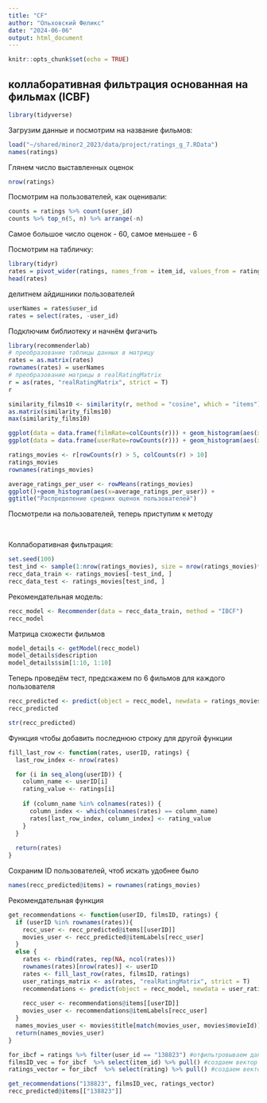 ```yaml
---
title: "CF"
author: "Ольховский Феликс"
date: "2024-06-06"
output: html_document
---
```


```r
knitr::opts_chunk$set(echo = TRUE)
```


## коллаборативная фильтрация основанная на фильмах (ICBF)

```r
library(tidyverse)
```

Загрузим данные и посмотрим на название фильмов:
```r
load("~/shared/minor2_2023/data/project/ratings_g_7.RData")
names(ratings)
```
Глянем число выставленных оценок
```r
nrow(ratings)
```


Посмотрим на пользователей, как оценивали:
```r
counts = ratings %>% count(user_id) 
counts %>% top_n(5, n) %>% arrange(-n)
```

Самое большое число оценок - 60, самое меньшее - 6


Посмотрим на табличку:
```r
library(tidyr)
rates = pivot_wider(ratings, names_from = item_id, values_from = rating)
head(rates)
```


делитнем айдишники пользователей
```r
userNames = rates$user_id
rates = select(rates, -user_id)
```


Подключим библиотеку и начнём фигачить
```r
library(recommenderlab)
# преобразование таблицы данных в матрицу
rates = as.matrix(rates)
rownames(rates) = userNames
# преобразование матрицы в realRatingMatrix
r = as(rates, "realRatingMatrix", strict = T)
r
```

```r
similarity_films10 <- similarity(r, method = "cosine", which = "items")
as.matrix(similarity_films10)
max(similarity_films10)
```


```r
ggplot(data = data.frame(filmRate=colCounts(r))) + geom_histogram(aes(x=filmRate))
ggplot(data = data.frame(userRate=rowCounts(r))) + geom_histogram(aes(x=userRate))
```



```r
ratings_movies <- r[rowCounts(r) > 5, colCounts(r) > 10] 
ratings_movies
rownames(ratings_movies)
```

```r
average_ratings_per_user <- rowMeans(ratings_movies)
ggplot()+geom_histogram(aes(x=average_ratings_per_user)) +
ggtitle("Распределение средних оценок пользователей")
```

Посмотрели на пользователей, теперь приступим к методу

\

Коллаборативная фильтрация:

```r
set.seed(100)
test_ind <- sample(1:nrow(ratings_movies), size = nrow(ratings_movies)*0.2)
recc_data_train <- ratings_movies[-test_ind, ]
recc_data_test <- ratings_movies[test_ind, ]
```


Рекомендательная модель:
```r
recc_model <- Recommender(data = recc_data_train, method = "IBCF")
recc_model
```


Матрица схожести фильмов
```r
model_details <- getModel(recc_model)
model_details$description
model_details$sim[1:10, 1:10]
```


Теперь проведём тест, предскажем по 6 фильмов для каждого пользователя
```r
recc_predicted <- predict(object = recc_model, newdata = ratings_movies, n = 6)
recc_predicted
```

```r
str(recc_predicted)
```

Функция чтобы добавить последнюю строку для другой функции
```r
fill_last_row <- function(rates, userID, ratings) {
  last_row_index <- nrow(rates)

  for (i in seq_along(userID)) {
    column_name <- userID[i]
    rating_value <- ratings[i]
    
    if (column_name %in% colnames(rates)) {
      column_index <- which(colnames(rates) == column_name)
      rates[last_row_index, column_index] <- rating_value
    }
  }
  
  return(rates)
}
```     

Сохраним ID пользователей, чтоб искать удобнее было
```r
names(recc_predicted@items) = rownames(ratings_movies)
```

Рекомендательная функция
```r
get_recommendations <- function(userID, filmsID, ratings) {
  if (userID %in% rownames(rates)){
    recc_user <- recc_predicted@items[[userID]]
    movies_user <- recc_predicted@itemLabels[recc_user]
  }
  else {
    rates <- rbind(rates, rep(NA, ncol(rates)))
    rownames(rates)[nrow(rates)] <- userID
    rates <- fill_last_row(rates, filmsID, ratings)
    user_ratings_matrix <- as(rates, "realRatingMatrix", strict = T)
    recommendations <- predict(object = recc_model, newdata = user_ratings_matrix, n = 6)
    
    recc_user <- recommendations@items[[userID]]
    movies_user <- recommendations@itemLabels[recc_user]
  }
  names_movies_user <- movies$title[match(movies_user, movies$movieId)]
  return(names_movies_user)
}
```

```r
for_ibcf = ratings %>% filter(user_id == "138823") #отфильтровываем данные по одному пользователю из таблицы с оценками фильмов
filmsID_vec = for_ibcf  %>% select(item_id) %>% pull() #создаем вектор с id фильмов
ratings_vector = for_ibcf  %>% select(rating) %>% pull() #создаем вектор с оценками фильмов
```

```r
get_recommendations("138823", filmsID_vec, ratings_vector)
recc_predicted@items[["138823"]]
```
